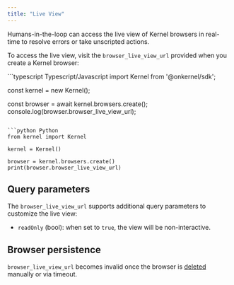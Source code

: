 ```yaml
---
title: "Live View"
---
```


Humans-in-the-loop can access the live view of Kernel browsers in real-time to resolve errors or take unscripted actions.

To access the live view, visit the `browser_live_view_url` provided when you create a Kernel browser:

<CodeGroup>
```typescript Typescript/Javascript
import Kernel from '@onkernel/sdk';

const kernel = new Kernel();

const browser = await kernel.browsers.create();
console.log(browser.browser_live_view_url);
```

```python Python
from kernel import Kernel

kernel = Kernel()

browser = kernel.browsers.create()
print(browser.browser_live_view_url)
```
</CodeGroup>


## Query parameters

The `browser_live_view_url` supports additional query parameters to customize the live view:
- `readOnly` (bool): when set to `true`, the view will be non-interactive.

## Browser persistence

`browser_live_view_url` becomes invalid once the browser is [deleted](/browsers/termination) manually or via timeout.
